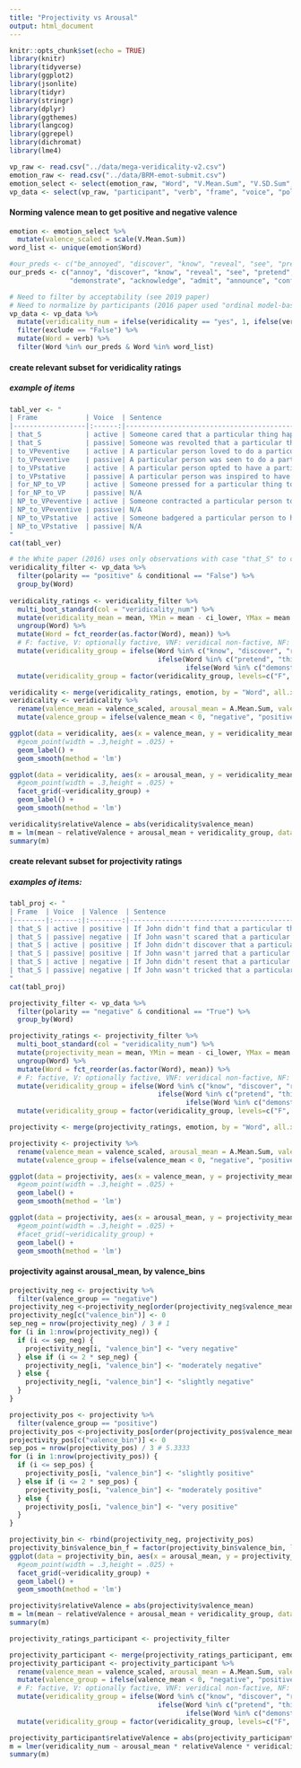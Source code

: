 ```yaml
---
title: "Projectivity vs Arousal"
output: html_document
---
```


```r
knitr::opts_chunk$set(echo = TRUE)
library(knitr)
library(tidyverse)
library(ggplot2)
library(jsonlite)
library(tidyr)
library(stringr)
library(dplyr)
library(ggthemes)
library(langcog)
library(ggrepel)
library(dichromat)
library(lme4)
```

```r
vp_raw <- read.csv("../data/mega-veridicality-v2.csv")
emotion_raw <- read.csv("../data/BRM-emot-submit.csv")
emotion_select <- select(emotion_raw, "Word", "V.Mean.Sum", "V.SD.Sum", "A.Mean.Sum", "A.SD.Sum")
vp_data <- select(vp_raw, "participant", "verb", "frame", "voice", "polarity", "conditional", "sentence", "veridicality", "acceptability", "exclude")
```
#### Norming valence mean to get positive and negative valence
```r
emotion <- emotion_select %>%
  mutate(valence_scaled = scale(V.Mean.Sum))
word_list <- unique(emotion$Word)
```

```r
#our_preds <- c("be_annoyed", "discover", "know", "reveal", "see", "pretend", "suggest", "say", "think", "demonstrate", "acknowledge", "admit", "announce", "confess", "confirm", "establish", "hear", "inform", "prove")
our_preds <- c("annoy", "discover", "know", "reveal", "see", "pretend", "suggest", "say", "think", 
               "demonstrate", "acknowledge", "admit", "announce", "confess", "confirm", "establish", "hear", "inform", "prove")

# Need to filter by acceptability (see 2019 paper)
# Need to normalize by participants (2016 paper used "ordinal model-based normalization procedure")
vp_data <- vp_data %>%
  mutate(veridicality_num = ifelse(veridicality == "yes", 1, ifelse(veridicality == "no", -1, 0))) %>%
  filter(exclude == "False") %>%
  mutate(Word = verb) %>%
  filter(Word %in% our_preds & Word %in% word_list)
```

#### create relevant subset for veridicality ratings
##### example of items
```r
tabl_ver <- "
| Frame            | Voice  | Sentence                                                                                          |
|------------------|:------:|---------------------------------------------------------------------------------------------------|
| that_S           | active | Someone cared that a particular thing happened. Did that thing happen?                            |
| that_S           | passive| Someone was revolted that a particular thing happened. Did that thing happen?                     |
| to_VPeventive    | active | A particular person loved to do a particular thing. Did that person do that thing?                |
| to_VPeventive    | passive| A particular person was seen to do a particular thing. Did that person do that thing?             |
| to_VPstative     | active | A particular person opted to have a particular thing. Did that person have that thing?            |
| to_VPstative     | passive| A particular person was inspired to have a particular thing. Did that person have that thing?     |
| for_NP_to_VP     | active | Someone pressed for a particular thing to happen. Did that thing happen?                          |
| for_NP_to_VP     | passive| N/A                                                                                               | 
| NP_to_VPeventive | active | Someone contracted a particular person to do a particular thing. Did that person have that thing? |
| NP_to_VPeventive | passive| N/A                                                                                               |
| NP_to_VPstative  | active | Someone badgered a particular person to have a particular thing. Did that person have that thing? |
| NP_to_VPstative  | passive| N/A                                                                                               |
"
cat(tabl_ver)
```

```r
# the White paper (2016) uses only observations with case "that_S" to calculate veridicality, not sure if this is important
veridicality_filter <- vp_data %>%
  filter(polarity == "positive" & conditional == "False") %>%
  group_by(Word)
  
veridicality_ratings <- veridicality_filter %>%
  multi_boot_standard(col = "veridicality_num") %>%
  mutate(veridicality_mean = mean, YMin = mean - ci_lower, YMax = mean + ci_upper) %>%
  ungroup(Word) %>%
  mutate(Word = fct_reorder(as.factor(Word), mean)) %>%
  # F: factive, V: optionally factive, VNF: veridical non-factive, NF: non-veridical, non-factive 
  mutate(veridicality_group = ifelse(Word %in% c("know", "discover", "reveal", "see", "be_annoyed"), "F", 
                                     ifelse(Word %in% c("pretend", "think", "suggest", "say"), "NF", 
                                            ifelse(Word %in% c("demonstrate"),"VNF", "V"))))  %>%
  mutate(veridicality_group = factor(veridicality_group, levels=c("F", "V", "VNF", "NF")))

veridicality <- merge(veridicality_ratings, emotion, by = "Word", all.x = TRUE) 
veridicality <- veridicality %>%
  rename(valence_mean = valence_scaled, arousal_mean = A.Mean.Sum, valence_SD = V.SD.Sum, arousal_SD = A.SD.Sum) %>%
  mutate(valence_group = ifelse(valence_mean < 0, "negative", "positive"))

ggplot(data = veridicality, aes(x = valence_mean, y = veridicality_mean, colour = veridicality_group, label = Word)) +
  #geom_point(width = .3,height = .025) +
  geom_label() + 
  geom_smooth(method = 'lm')

ggplot(data = veridicality, aes(x = arousal_mean, y = veridicality_mean, colour = veridicality_group, label = Word)) +
  #geom_point(width = .3,height = .025) + 
  facet_grid(~veridicality_group) +
  geom_label() + 
  geom_smooth(method = 'lm')
```

```r
veridicality$relativeValence = abs(veridicality$valence_mean)
m = lm(mean ~ relativeValence + arousal_mean + veridicality_group, data = veridicality)
summary(m)
```

#### create relevant subset for projectivity ratings
##### examples of items: 
```r
tabl_proj <- "
| Frame  | Voice  | Valence  | Sentence                                                                          | Note                                    |
|--------|:------:|:--------:|-----------------------------------------------------------------------------------| ----------------------------------------|
| that_S | active | positive | If John didn't find that a particular thing happened, did that thing happen?      | arousal low, projectivity low           |
| that_S | passive| negative | If John wasn't scared that a particular thing happened, did that thing happen?    | arousal high, projectivity high         |
| that_S | active | positive | If John didn't discover that a particular thing happened, did that thing happen?  | outlier: arousal high, projectivity low |
| that_S | passive| positive | If John wasn't jarred that a particular thing happened, did that thing happen?    | outlier: arousal low, projectivity high |
| that_S | active | negative | If John didn't resent that a particular thing happened, did that thing happen?    | outlier: arousal low, projectivity high |
| that_S | passive| negative | If John wasn't tricked that a particular thing happened, did that thing happen?   | outlier: arousal high, projectivity low |
"
cat(tabl_proj)
```

```r
projectivity_filter <- vp_data %>%
  filter(polarity == "negative" & conditional == "True") %>%
  group_by(Word)

projectivity_ratings <- projectivity_filter %>%
  multi_boot_standard(col = "veridicality_num") %>%
  mutate(projectivity_mean = mean, YMin = mean - ci_lower, YMax = mean + ci_upper) %>%
  ungroup(Word) %>%
  mutate(Word = fct_reorder(as.factor(Word), mean)) %>%
  # F: factive, V: optionally factive, VNF: veridical non-factive, NF: non-veridical, non-factive 
  mutate(veridicality_group = ifelse(Word %in% c("know", "discover", "reveal", "see", "be_annoyed"), "F", 
                                     ifelse(Word %in% c("pretend", "think", "suggest", "say"), "NF", 
                                            ifelse(Word %in% c("demonstrate"),"VNF", "V")))) %>%
  mutate(veridicality_group = factor(veridicality_group, levels=c("F", "V", "VNF", "NF")))

projectivity <- merge(projectivity_ratings, emotion, by = "Word", all.x = TRUE) 

projectivity <- projectivity %>%
  rename(valence_mean = valence_scaled, arousal_mean = A.Mean.Sum, valence_SD = V.SD.Sum, arousal_SD = A.SD.Sum) %>%
  mutate(valence_group = ifelse(valence_mean < 0, "negative", "positive"))

ggplot(data = projectivity, aes(x = valence_mean, y = projectivity_mean, colour = valence_group, label = Word)) +
  #geom_point(width = .3,height = .025) +
  geom_label() +
  geom_smooth(method = 'lm')

ggplot(data = projectivity, aes(x = arousal_mean, y = projectivity_mean, colour = veridicality_group, label = Word)) +
  #geom_point(width = .3,height = .025) + 
  #facet_grid(~veridicality_group) +
  geom_label() +
  geom_smooth(method = 'lm')
```

#### projectivity against arousal_mean, by valence_bins
```r
projectivity_neg <- projectivity %>%
  filter(valence_group == "negative")
projectivity_neg <-projectivity_neg[order(projectivity_neg$valence_mean),]
projectivity_neg[c("valence_bin")] <- 0
sep_neg = nrow(projectivity_neg) / 3 # 1
for (i in 1:nrow(projectivity_neg)) {
  if (i <= sep_neg) {
    projectivity_neg[i, "valence_bin"] <- "very negative" 
  } else if (i <= 2 * sep_neg) {
    projectivity_neg[i, "valence_bin"] <- "moderately negative" 
  } else {
    projectivity_neg[i, "valence_bin"] <- "slightly negative" 
  }
}

projectivity_pos <- projectivity %>%
  filter(valence_group == "positive")
projectivity_pos <-projectivity_pos[order(projectivity_pos$valence_mean),]
projectivity_pos[c("valence_bin")] <- 0
sep_pos = nrow(projectivity_pos) / 3 # 5.3333
for (i in 1:nrow(projectivity_pos)) {
  if (i <= sep_pos) {
    projectivity_pos[i, "valence_bin"] <- "slightly positive" 
  } else if (i <= 2 * sep_pos) {
    projectivity_pos[i, "valence_bin"] <- "moderately positive" 
  } else {
    projectivity_pos[i, "valence_bin"] <- "very positive"
  }
}

projectivity_bin <- rbind(projectivity_neg, projectivity_pos)
projectivity_bin$valence_bin_f = factor(projectivity_bin$valence_bin, levels=c("very negative", "moderately negative", "slightly negative", "slightly positive", "moderately positive", "very positive"))
ggplot(data = projectivity_bin, aes(x = arousal_mean, y = projectivity_mean, colour = veridicality_group, label = Word)) +
  #geom_point(width = .3,height = .025) + 
  facet_grid(~veridicality_group) +
  geom_label() +
  geom_smooth(method = 'lm')
```

```r
projectivity$relativeValence = abs(projectivity$valence_mean)
m = lm(mean ~ relativeValence + arousal_mean + veridicality_group, data = projectivity)
summary(m)
```

```r
projectivity_ratings_participant <- projectivity_filter

projectivity_participant <- merge(projectivity_ratings_participant, emotion, by = "Word", all.x = TRUE) 
projectivity_participant <- projectivity_participant %>%
  rename(valence_mean = valence_scaled, arousal_mean = A.Mean.Sum, valence_SD = V.SD.Sum, arousal_SD = A.SD.Sum) %>%
  mutate(valence_group = ifelse(valence_mean < 0, "negative", "positive")) %>%
  # F: factive, V: optionally factive, VNF: veridical non-factive, NF: non-veridical, non-factive 
  mutate(veridicality_group = ifelse(Word %in% c("know", "discover", "reveal", "see", "be_annoyed"), "F", 
                                     ifelse(Word %in% c("pretend", "think", "suggest", "say"), "NF", 
                                            ifelse(Word %in% c("demonstrate"),"VNF", "V")))) %>%
  mutate(veridicality_group = factor(veridicality_group, levels=c("F", "V", "VNF", "NF")))

projectivity_participant$relativeValence = abs(projectivity_participant$valence_mean)
m = lmer(veridicality_num ~ arousal_mean * relativeValence * veridicality_group + (1 | participant) + (1 | Word), data = projectivity_participant)
summary(m)
```
